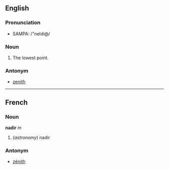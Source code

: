 ==English==
===Pronunciation===
*SAMPA: /"neIdi@/
===Noun===
#The lowest point.

===Antonym===
*[[zenith]]
----

==French==
===Noun===
'''nadir''' ''m''

# (''astronomy'') nadir

===Antonym===
*[[zénith]]